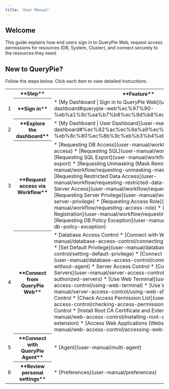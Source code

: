 ```yaml
---
title: 'User Manual'
---
```


## Welcome

This guide explains how end users sign in to QueryPie Web, request access permissions for resources (DB, System, Cluster), and connect securely to the resources they need.

## New to QueryPie?

Follow the steps below. Click each item to view detailed instructions.

<table data-table-width="760" data-layout="default" local-id="c53b8e8a-3f68-476f-aa0a-03f2f0eb700f">
<colgroup>
<col/>
<col/>
<col/>
</colgroup>
<tbody>
<tr>
<th>
</th>
<th data-highlight-colour="var(--ds-background-accent-gray-subtlest, #F4F5F7)">
**Step**
</th>
<th data-highlight-colour="var(--ds-background-accent-gray-subtlest, #F4F5F7)">
**Feature**
</th>
</tr>
<tr>
<td>
1
</td>
<th data-highlight-colour="var(--ds-background-accent-gray-subtlest, #F4F5F7)">
**Sign in**
</th>
<td>
* [My Dashboard | Sign in to QueryPie Web](user-manual/my-dashboard#querypie-web%ec%97%90-%eb%a1%9c%ea%b7%b8%ec%9d%b8%ed%95%98%ea%b8%b0) 
</td>
</tr>
<tr>
<td>
2
</td>
<th data-highlight-colour="var(--ds-background-accent-gray-subtlest, #F4F5F7)">
**Explore the dashboard**
</th>
<td>
* [My Dashboard | User Dashboard](user-manual/my-dashboard#%ec%82%ac%ec%9a%a9%ec%9e%90-%eb%8c%80%ec%8b%9c%eb%b3%b4%eb%93%9c) 
</td>
</tr>
<tr>
<td>
3
</td>
<th data-highlight-colour="var(--ds-background-accent-gray-subtlest, #F4F5F7)">
**Request access via Workflow**
</th>
<td>
* [Requesting DB Access](user-manual/workflow/requesting-db-access)
* [Requesting SQL](user-manual/workflow/requesting-sql)
* [Requesting SQL Export](user-manual/workflow/requesting-sql-export)
* [Requesting Unmasking (Mask Removal)](user-manual/workflow/requesting-unmasking-mask-removal-request)
* [Requesting Restricted Data Access](user-manual/workflow/requesting-restricted-data-access)
* [Requesting Server Access](user-manual/workflow/requesting-access-role)
* [Requesting Server Privilege](user-manual/workflow/requesting-server-privilege)
* [Requesting Access Role](user-manual/workflow/requesting-access-role)
* [Requesting IP Registration](user-manual/workflow/requesting-ip-registration)
* [Requesting DB Policy Exception](user-manual/workflow/requesting-db-policy-exception)
</td>
</tr>
<tr>
<td>
4
</td>
<th data-highlight-colour="var(--ds-background-accent-gray-subtlest, #F4F5F7)">
**Connect from QueryPie Web**
</th>
<td>
* Database Access Control 
    * [Connect with Web SQL Editor](user-manual/database-access-control/connecting-with-web-sql-editor)
    * [Set Default Privilege](user-manual/database-access-control/setting-default-privilege)
    * [Connect to Proxy without Agent](user-manual/database-access-control/connecting-to-proxy-without-agent)
* Server Access Control
    * [Connect to Authorized Servers](user-manual/server-access-control/connecting-to-authorized-servers)
    * [Use Web Terminal](user-manual/server-access-control/using-web-terminal)
    * [Use Web SFTP](user-manual/server-access-control/using-web-sftp)
* Kubernetes Access Control
    * [Check Access Permission List](user-manual/kubernetes-access-control/checking-access-permission-list)
* Web Access Control
    * [Install Root CA Certificate and Extension](user-manual/web-access-control/installing-root-ca-certificate-and-extension)
    * [Access Web Applications (Websites)](user-manual/web-access-control/accessing-web-applications-websites)
</td>
</tr>
<tr>
<td>
5
</td>
<th data-highlight-colour="var(--ds-background-accent-gray-subtlest, #F4F5F7)">
**Connect with QueryPie Agent**
</th>
<td>
* [Agent](user-manual/multi-agent)
</td>
</tr>
<tr>
<td>
6
</td>
<th data-highlight-colour="var(--ds-background-accent-gray-subtlest, #F4F5F7)">
**Review personal settings**
</th>
<td>
* [Preferences](user-manual/preferences)
</td>
</tr>
</tbody>
</table>
